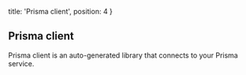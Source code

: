 
  title: 'Prisma client',
  position: 4
}

## Prisma client

Prisma client is an auto-generated library that connects to your Prisma service.